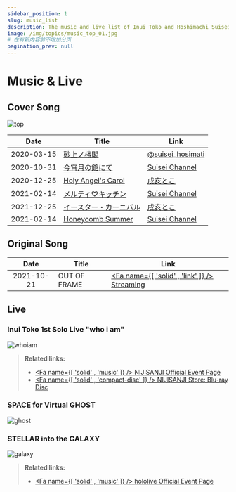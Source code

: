 ```yaml
---
sidebar_position: 1
slug: music_list
description: The music and live list of Inui Toko and Hoshimachi Suisei.
image: /img/topics/music_top_01.jpg
# 在有新内容前不增加分页
pagination_prev: null
---
```



# Music & Live

## Cover Song

![top](/img/topics/music_top_01.jpg)

<!-- prettier-ignore -->
|Date|Title|Link|
|:--:|-----|----|
|2020-03-15|[砂上ノ楼閣](/timeline/2020#first-tokomachi-cover)|[<SNSIcon Name="twitter" /> @suisei_hosimati](https://twitter.com/suisei_hosimati/status/1239146084712083456)|
|2020-10-31|[今宵月の館にて](/timeline/2020#first-tokomachi-cover-mv)|[<SNSIcon /> Suisei Channel](https://youtu.be/vhmFj1owmuk)|
|2020-12-25|[Holy Angel's Carol](/timeline/2020#2nd-tokomachi-cover-mv)|[<SNSIcon /> 戌亥とこ](https://youtu.be/vhmFj1owmu)|
|2021-02-14|[メルティ♡キッチン](/timeline/2021#3rd-tokomachi-cover-mv)|[<SNSIcon /> Suisei Channel](https://youtu.be/KiUvL-rp1zg)|
|2021-12-25|[イースター・カーニバル](/timeline/2021#4th-tokomachi-cover-mv)|[<SNSIcon /> 戌亥とこ](https://youtu.be/edp420amW1s)|
|2021-02-14|[Honeycomb Summer](/timeline/2021#5th-tokomachi-cover-mv)|[<SNSIcon /> Suisei Channel](https://youtu.be/aWv2KjaFqBA)|

## Original Song

<!-- prettier-ignore -->
|Date|Title|Link|
|:--:|-----|----|
|2021-10-21|OUT OF FRAME|[<Fa name={[ 'solid' , 'link' ]} /> Streaming](https://cover.lnk.to/oof)|

## Live

### Inui Toko 1st Solo Live "who i am"

![whoiam](/img/topics/music_whoiam.jpg)

<FYI Topic='"who i am"' Desc="/topics/toko_who_i_am" />

> **Related links:**
>
> - [<Fa name={[ 'solid' , 'music' ]} /> NIJISANJI Official Event Page](https://event.nijisanji.app/inui_whoiam/)
> - [<Fa name={[ 'solid' , 'compact-disc' ]} /> NIJISANJI Store: Blu-ray Disc](https://shop.nijisanji.jp/s/niji/item/detail/NJSJ-026)

### SPACE for Virtual GHOST

![ghost](/img/topics/music_ghost.jpg)

<FYI Topic="SPACE for Virtual GHOST" Desc="/topics/suisei_ghost" />

### STELLAR into the GALAXY

![galaxy](/img/topics/music_galaxy.jpg)

<FYI Topic="STELLAR into the GALAXY" Desc="/topics/suisei_galaxy" />

> **Related links:**
>
> - [<Fa name={[ 'solid' , 'music' ]} /> hololive Official Event Page](https://stellarintothegalaxy.hololive.tv/)
